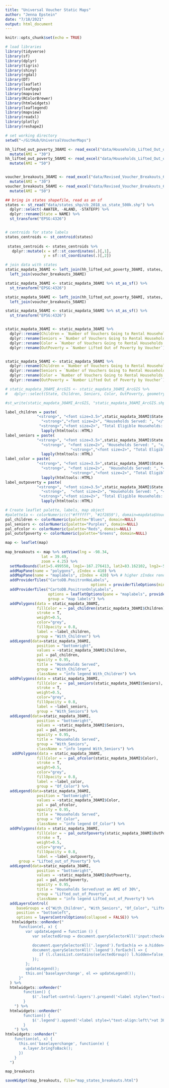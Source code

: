 ```yaml
---
title: "Universal Voucher Static Maps"
author: "Jenna Epstein"
date: "7/18/2021"
output: html_document
---
```


```r
knitr::opts_chunk$set(echo = TRUE)

# load libraries
library(tidyverse)
library(sf)
library(dplyr)
library(tigris)
library(shiny)
library(rgdal)
library(DT)
library(leaflet)
library(leafpop)
library(mapview)
library(RColorBrewer)
library(htmlwidgets)
library(leaflegend)
library(mapview)
library(readxl)
library(plotly)
library(reshape2)

# set working directory
setwd("~/GitHub/UniversalVoucherMaps")

```


```r
hh_lifted_out_poverty_30AMI <- read_excel("data/Households_Lifted_Out_of_Poverty_6-9_30AMI.xlsx") %>%
  mutate(AMI = "30")
hh_lifted_out_poverty_50AMI <- read_excel("data/Households_Lifted_Out_of_Poverty_6-9_50AMI.xlsx") %>%
  mutate(AMI = "50")


voucher_breakouts_30AMI <- read_excel("data/Revised_Voucher_Breakouts_6-15_30AMI.xlsx") %>%
  mutate(AMI = "30")
voucher_breakouts_50AMI <- read_excel("data/Revised_Voucher_Breakouts_6-15_50AMI.xlsx") %>%
  mutate(AMI = "50")

## bring in states shapefile, read as an sf
states <- st_read("data/states_shp/cb_2018_us_state_500k.shp") %>%
  dplyr::select(-AWATER, -ALAND, -STATEFP) %>%
  dplyr::rename(State = NAME) %>%
  st_transform("EPSG:4326")


# centroids for state labels
states_centroids <- st_centroid(states)
 
 states_centroids <- states_centroids %>%
   dplyr::mutate(x = sf::st_coordinates(.)[,1], 
                 y = sf::st_coordinates(.)[,2])

# join data with states
static_mapdata_30AMI <- left_join(hh_lifted_out_poverty_30AMI, states, by="State") %>%
  left_join(voucher_breakouts_30AMI)

static_mapdata_30AMI <- static_mapdata_30AMI %>% st_as_sf() %>%
  st_transform("EPSG:4326")

static_mapdata_50AMI <- left_join(hh_lifted_out_poverty_50AMI, states, by="State") %>%
  left_join(voucher_breakouts_50AMI)

static_mapdata_50AMI <- static_mapdata_50AMI %>% st_as_sf() %>%
  st_transform("EPSG:4326")


static_mapdata_30AMI <- static_mapdata_30AMI %>%
  dplyr::rename(Children = `Number of Vouchers Going to Rental Households with Children`) %>%
  dplyr::rename(Seniors = `Number of Vouchers Going to Rental Households with Seniors`) %>%
  dplyr::rename(Color = `Number of Vouchers Going to Rental Households with Householders of Color`) %>%
  dplyr::rename(OutPoverty = `Number Lifted Out of Poverty by Voucher`) 


static_mapdata_50AMI <- static_mapdata_50AMI %>%
  dplyr::rename(Children = `Number of Vouchers Going to Rental Households with Children`) %>%
  dplyr::rename(Seniors = `Number of Vouchers Going to Rental Households with Seniors`) %>%
  dplyr::rename(Color = `Number of Vouchers Going to Rental Households with Householders of Color`) %>%
  dplyr::rename(OutPoverty = `Number Lifted Out of Poverty by Voucher`)

# static_mapdata_30AMI_ArcGIS <- static_mapdata_30AMI_ArcGIS %>%
#   dplyr::select(State, Children, Seniors, Color, OutPoverty, geometry)

#st_write(static_mapdata_30AMI_ArcGIS, "static_mapdata_30AMI_ArcGIS.shp")
```


```r
label_children = paste(
              "<strong>", "<font size=3.5>",static_mapdata_30AMI$State, "</font>", "</strong>","<br>","<hr>",
                "<strong>","<font size=2>", "Households Served: ", "</font>", "</strong>",  "<font size=2>", prettyNum(static_mapdata_30AMI$Children, big.mark = ","), "</font>", "<br>",
               "<strong>","<font size=2>", "Total Eligible Households: ", "</font>", "</strong>",  "<font size=2>", prettyNum(mapdata$Eligible_HH_30AMI, big.mark = ","), "</font>", "<br>") %>%
                lapply(htmltools::HTML)
label_seniors = paste(
              "<strong>", "<font size=3.5>",static_mapdata_30AMI$State, "</font>", "</strong>","<br>","<hr>",
                "<strong>", "<font size=2>", "Households Served: ", "</font>", "</strong>",  "<font size=2>", prettyNum(static_mapdata_30AMI$Seniors, big.mark = ","), "</font>", "<br>",
                             "<strong>","<font size=2>", "Total Eligible Households: ", "</font>", "</strong>",  "<font size=2>", prettyNum(mapdata$Eligible_HH_30AMI, big.mark = ","), "</font>", "<br>") %>%
                lapply(htmltools::HTML)
label_color = paste(
              "<strong>", "<font size=3.5>",static_mapdata_30AMI$State, "</font>", "</strong>","<br>","<hr>",
                "<strong>", "<font size=2>",  "Households Served: ", "</font>", "</strong>",  "<font size=2>", prettyNum(static_mapdata_30AMI$Color, big.mark = ","), "</font>", "<br>",
                             "<strong>","<font size=2>", "Total Eligible Households: ", "</font>", "</strong>",  "<font size=2>", prettyNum(mapdata$Eligible_HH_30AMI, big.mark = ","), "</font>", "<br>") %>%
                lapply(htmltools::HTML)
label_outpoverty = paste(
              "<strong>", "<font size=3.5>",static_mapdata_30AMI$State, "</font>", "</strong>","<br>","<hr>",
                "<strong>",  "<font size=2>", "Households Served: ", "</font>", "</strong>",  "<font size=2>", prettyNum(static_mapdata_30AMI$OutPoverty, big.mark = ","), "</font>", "<br>",
               "<strong>","<font size=2>", "Total Eligible Households: ", "</font>", "</strong>",  "<font size=2>", prettyNum(mapdata$Eligible_HH_30AMI, big.mark = ","), "</font>", "<br>") %>%
                lapply(htmltools::HTML)

```

```r
# Create leaflet palette, labels, map object
#palette1a <- colorNumeric(c("#ffffff", "#1f2859"), domain=mapdata$Voucher_Gap_30AMI)
pal_children <- colorNumeric(palette="Blues", domain=NULL)
pal_seniors <- colorNumeric(palette="Purples", domain=NULL)
pal_ofcolor <- colorNumeric(palette="Reds", domain=NULL)
pal_outofpoverty <- colorNumeric(palette="Greens", domain=NULL)

map <- leaflet(map)
    
map_breakouts <- map %>% setView(lng = -98.34,
                lat = 39.49,
                zoom = 4.25) %>%
  setMaxBounds(lat1=5.499550, lng1=-167.276413, lat2=83.162102, lng2=-52.233040) %>%
  addMapPane(name = "polygons", zIndex = 410) %>% 
  addMapPane(name = "maplabels", zIndex = 420) %>% # higher zIndex rendered on top
  addProviderTiles("CartoDB.PositronNoLabels",
                                      options = providerTileOptions(minZoom = 3.5)) %>%
  addProviderTiles("CartoDB.PositronOnlyLabels", 
                   options = leafletOptions(pane = "maplabels", providerTileOptions(minZoom = 3.5)),
                   group = "map labels") %>%
  addPolygons(data = static_mapdata_30AMI,
              fillColor = ~ pal_children(static_mapdata_30AMI$Children),
              stroke = T,
              weight=0.5,
              color="grey",
              fillOpacity = 0.8,
              label = ~label_children,
              group = "With_Children") %>%
  addLegend(data=static_mapdata_30AMI,
              position = "bottomright",
              values = ~static_mapdata_30AMI$Children, 
              pal = pal_children,
              opacity = 0.95,
              title = "Households Served",
              group = "With_Children",
              className = "info legend With_Children") %>%
  addPolygons(data = static_mapdata_30AMI,
              fillColor = ~ pal_seniors(static_mapdata_30AMI$Seniors),
              stroke = T,
              weight=0.5,
              color="grey",
              fillOpacity = 0.8,
              label = ~label_seniors,
              group = "With_Seniors") %>%
  addLegend(data=static_mapdata_30AMI,
              position = "bottomright",
              values = ~static_mapdata_30AMI$Seniors, 
              pal = pal_seniors,
              opacity = 0.95,
              title = "Households Served",
              group = "With_Seniors",
              className = "info legend With_Seniors") %>%
   addPolygons(data = static_mapdata_30AMI,
              fillColor = ~ pal_ofcolor(static_mapdata_30AMI$Color),
              stroke = T,
              weight=0.5,
              color="grey",
              fillOpacity = 0.8,
              label = ~label_color,
              group = "Of_Color") %>%
  addLegend(data=static_mapdata_30AMI,
              position = "bottomright",
              values = ~static_mapdata_30AMI$Color, 
              pal = pal_ofcolor,
              opacity = 0.95,
              title = "Households Served",
              group = "Of_Color",
              className = "info legend Of_Color") %>%
  addPolygons(data = static_mapdata_30AMI,
              fillColor = ~ pal_outofpoverty(static_mapdata_30AMI$OutPoverty),
              stroke = T,
              weight=0.5,
              color="grey",
              fillOpacity = 0.8,
              label = ~label_outpoverty,
      group = "Lifted_out_of_Poverty") %>%
  addLegend(data=static_mapdata_30AMI,
              position = "bottomright",
              values = ~static_mapdata_30AMI$OutPoverty, 
              pal = pal_outofpoverty,
              opacity = 0.95,
              title = "Households Served\nat an AMI of 30%",
              group = "Lifted_out_of_Poverty",
              className = "info legend Lifted_out_of_Poverty") %>%
  addLayersControl(
     baseGroups = c("With_Children", "With_Seniors", "Of_Color", "Lifted_out_of_Poverty"),
     position = "bottomleft",
     options = layersControlOptions(collapsed = FALSE)) %>%
   htmlwidgets::onRender("
      function(el, x) {
         var updateLegend = function () {
            var selectedGroup = document.querySelectorAll('input:checked')[0].nextSibling.innerText.substr(1);

            document.querySelectorAll('.legend').forEach(a => a.hidden=true);
            document.querySelectorAll('.legend').forEach(l => {
               if (l.classList.contains(selectedGroup)) l.hidden=false;
            });
         };
         updateLegend();
         this.on('baselayerchange', el => updateLegend());
      }"
  ) %>%
  htmlwidgets::onRender("
        function() {
            $('.leaflet-control-layers').prepend('<label style=\"text-align:left\">Select a Group of Households:</label>');
        }
    ") %>%
  htmlwidgets::onRender("
        function() {
            $('.legend').append('<label style=\"text-align:left\">at 30% AMI</label><br>');
        }
    ") %>%
htmlwidgets::onRender("
    function(el, x) {
      this.on('baselayerchange', function(e) {
        e.layer.bringToBack();
      })
    }
  ") 

map_breakouts

```
```r
saveWidget(map_breakouts, file="map_states_breakouts.html")
```

